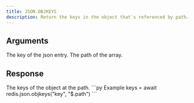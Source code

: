 ```yaml
---
title: JSON.OBJKEYS
description: Return the keys in the object that`s referenced by path.
---
```


## Arguments

<ParamField body="key" type="string" required>
    The key of the json entry.
</ParamField>
<ParamField body="path" type="string" default="$">
    The path of the array.
</ParamField>



## Response

<ResponseField type="string[]" required>
  The keys of the object at the path.
</ResponseField>

<RequestExample>
```py Example
keys = await redis.json.objkeys("key", "$.path")
```
</RequestExample>

